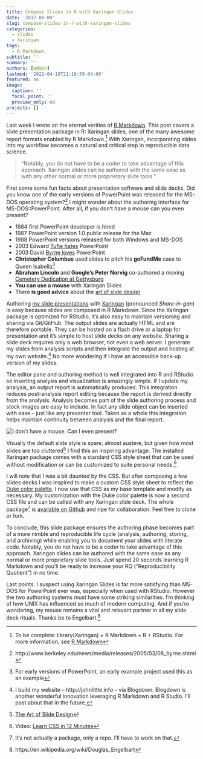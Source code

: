 ```yaml
---
title: Compose Slides in R with Xaringan Slides
date: '2017-08-09'
slug: compose-slides-in-r-with-xaringan-slides
categories:
  - slides
  - Xaringan
tags:
  - R Markdown
subtitle: ''
summary: ''
authors: [admin]
lastmod: '2022-04-19T21:16:59-04:00'
featured: no
image:
  caption: ''
  focal_point: ''
  preview_only: no
projects: []
---
```


Last week I wrote on the eternal verities of [R Markdown](https://rmarkdown.rstudio.com/).  This post covers a slide presentation package in R: Xaringan slides, one of the many awesome report formats enabled by R Markdown.^[To be complete:  library(Xaringan) + R Markdown + R +  RStudio. For more information, see [R Markdown](https://rmarkdown.rstudio.com/)]  With Xaringan, incorporating slides into my workflow becomes a natural and critical step in reproducible data science.  

> "Notably, you do not have to be a coder to take advantage of this approach.  Xaringan slides can be authored with the same ease as with any other normal or more proprietary slide tools."

First some some fun facts about presentation software and slide decks.  Did you know one of the early versions of PowerPoint was released for the MS-DOS operating system?[^UCberkelyNews]  I might wonder about the authoring interface for MS-DOS::PowerPoint.  After all, if you don't have a mouse can you even present?

- 1984 first PowerPoint developer is hired
- 1987 PowerPoint version 1.0 public release for the Mac
- 1988 PowerPoint versions released for both Windows and MS-DOS
- 2003 Edward [Tufte hates](https://www.wired.com/2003/09/ppt2/) PowerPoint
- 2003 David [Byrne loves](https://www.wired.com/2003/09/ppt1/) PowerPoint
-  **Christopher Columbus** used slides to pitch his **goFundMe** case to Queen Isabella[^CC]
- **Abraham Lincoln** and **Google's Peter Norvig** co-authored a moving  [Cemetery Dedication at Gettysburg](http://www.norvig.com/Gettysburg/sld001.htm)
- **You can use a mouse** with Xaringan Slides
- There **is good advice** about the [art of slide design](https://speakerdeck.com/mseckington/the-art-of-slide-design)

Authoring [my slide presentations](/#presentations) with [Xaringan](https://slides.yihui.name/xaringan/) (pronounced *Share-in-gan*) is easy because slides are composed in R Markdown.  Since the Xaringan package is optimized for RStudio, it's also easy to maintain versioning and sharing via Git/GitHub.   The output slides are actually HTML and are therefore portable.  They can be hosted on a flash drive or a laptop for presentation and it's simple to host slide decks on any website.  Sharing a slide deck requires only a web browser, not even a web server. I generate my slides from analysis scripts and then integrate the output and hosting at my own website.^[I build my website -- http://johnlittle.info -- via Blogdown.  Blogdown is another wonderful innovation leveraging R Markdown and R Studio.  I'll post about that in the future.]  No more wondering if I have an accessible back-up version of my slides.

The editor pane and authoring method is well integrated into R and RStudio so inserting analysis and visualization is amazingly simple. If I update my analysis, an output report is automatically produced.  This integration reduces post-analysis report editing because the report is derived directly from the analysis.  Analysis becomes part of the slide authoring process and stock images are easy to include. In fact any slide object can be inserted with ease  -- just like any presenter tool.  Taken as a whole this integration helps maintain continuity between analysis and the final report. 

![](first_world_slides.jpg "I don't have a mouse. Can I even present?")  

Visually the default slide style is spare, almost austere, but given how most slides are too cluttered^[[The Art of Slide Design](https://speakerdeck.com/mseckington/the-art-of-slide-design)] I find this an inspiring advantage.  The installed Xaringan package comes with a standard CSS style sheet that can be used without modification or can be customized to suite personal needs.^[Video:  [Learn CSS in 12 Minutes](https://www.youtube.com/watch?v=0afZj1G0BIE)]  

I will note that I was a bit daunted by the CSS.  But after composing a few slides decks I was inspired to make a custom CSS style sheet to reflect the [Duke color palette](https://styleguide.duke.edu/color-palette/).  I now use that CSS as my base template and modify as necessary.  My customization with the Duke color palette is now a second CSS file and can be called with any Xaringan slide deck.  The whole package^[It's not actually a package, only a repo.  I'll have to work on that.] is [available on Github](https://github.com/libjohn/slide-template-dukeu) and ripe for collaboration.  Feel free to clone or fork.

To conclude, this slide package ensures the authoring phase becomes part of a more nimble and reproducible life cycle  (analysis, authoring, storing, and archiving) while enabling you to document your slides with literate code.  Notably, you do not have to be a coder to take advantage of this approach.  Xaringan slides can be authored with the same ease as any normal or more proprietary slide tools.  Just spend 20 seconds learning R Markdown and you'll be ready to increase your RQ ("Reproducibility Quotient") in no time.  

Last points.  I suspect using Xaringan Slides is far more satisfying than MS-DOS for PowerPoint ever was, especially when used with RStudio.  However the two authoring systems must have some striking similarities.  I'm thinking of how UNIX has influenced so much of modern computing.  And if you're wondering, my mouse remains a vital and relevant partner in all my  slide deck rituals.  Thanks be to Engelbart.[^mouse]  


[^UCberkelyNews]:  http://www.berkeley.edu/news/media/releases/2005/03/08_byrne.shtml 

[^CC]: For early versions of PowerPoint, an early example project used this as an example

[^mouse]: https://en.wikipedia.org/wiki/Douglas_Engelbart
